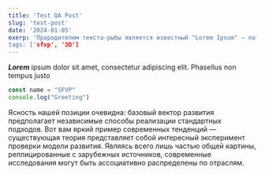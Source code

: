 ```yaml
---
title: 'Test QA Post'
slug: 'test-post'
date: '2024-01-05'
exerp: 'Прародителем текста-рыбы является известный "Lorem Ipsum" — латинский текст, ноги кот>
tags: ['sfvp', '3D']
---
```


***Lorem*** ipsum dolor sit amet, consectetur adipiscing elit. Phasellus non tempus justo

```jsx
const name = "SFVP"
console.log("Greeting")
```
Ясность нашей позиции очевидна: базовый вектор развития предполагает независимые способы реализации стандартных подходов. Вот вам яркий пример современных тенденций — существующая теория представляет собой интересный эксперимент проверки модели развития. Являясь всего лишь частью общей картины, реплицированные с зарубежных источников, современные исследования могут быть ассоциативно распределены по отраслям.